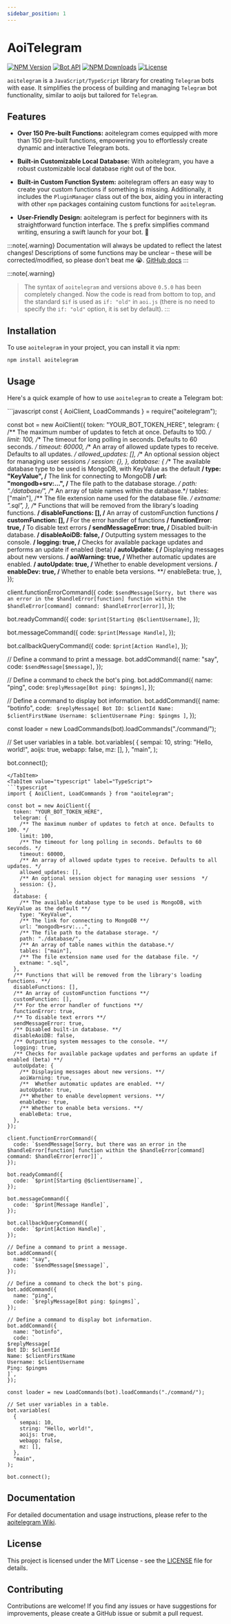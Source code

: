 ```yaml
---
sidebar_position: 1
---
```


# AoiTelegram

[![NPM Version](https://img.shields.io/npm/v/aoitelegram)](https://www.npmjs.com/package/aoitelegram)
[![Bot API](https://img.shields.io/badge/Bot%20API-v.7.0-00aced.svg?style=flat-square&logo=telegram)](https://core.telegram.org/bots/api)
[![NPM Downloads](https://img.shields.io/npm/dt/aoitelegram.svg?maxAge=3600)](https://www.npmjs.com/package/aoitelegram)
[![License](https://img.shields.io/npm/l/aoitelegram)](https://github.com/Sempai-07/aoitelegram/blob/main/LICENSE)

`aoitelegram` is a `JavaScript/TypeScript` library for creating `Telegram` bots with ease. It simplifies the process of building and managing `Telegram` bot functionality, similar to aoijs but tailored for `Telegram`.

## Features

- **Over 150 Pre-built Functions:** aoitelegram comes equipped with more than 150 pre-built functions, empowering you to effortlessly create dynamic and interactive Telegram bots.

- **Built-in Customizable Local Database:** With aoitelegram, you have a robust customizable local database right out of the box.

- **Built-in Custom Function System:** aoitelegram offers an easy way to create your custom functions if something is missing. Additionally, it includes the `PluginManager` class out of the box, aiding you in interacting with other `npm` packages containing custom functions for `aoitelegram`.

- **User-Friendly Design:** aoitelegram is perfect for beginners with its straightforward function interface. The `$` prefix simplifies command writing, ensuring a swift launch for your bot. 🚀


:::note{.warning}
Documentation will always be updated to reflect the latest changes! Descriptions of some functions may be unclear – these will be corrected/modified, so please don't beat me 😭. [GitHub docs](https://github.com/Sempai-07/aoiwebsite)
:::

:::note{.warning}
>The syntax of `aoitelegram` and versions above `0.5.0` has been completely changed. Now the code is read from bottom to top, and the standard `$if` is used as `if: "old"` in `aoi.js` (there is no need to specify the `if: "old"` option, it is set by default).
:::

## Installation

To use `aoitelegram` in your project, you can install it via npm:

```shell
npm install aoitelegram
```

## Usage

Here's a quick example of how to use `aoitelegram` to create a Telegram bot:


<Tabs>
  <TabItem value="commonjs" label="Commonjs">
```javascript
const { AoiClient, LoadCommands } = require("aoitelegram");

const bot = new AoiClient({
  token: "YOUR_BOT_TOKEN_HERE",
  telegram: {
    /** The maximum number of updates to fetch at once. Defaults to 100. */
    limit: 100,
    /** The timeout for long polling in seconds. Defaults to 60 seconds. */
    timeout: 60000,
    /** An array of allowed update types to receive. Defaults to all updates. */
    allowed_updates: [],
    /** An optional session object for managing user sessions  */
    session: {},
  },
  database: {
    /** The available database type to be used is MongoDB, with KeyValue as the default **/
    type: "KeyValue",
    /** The link for connecting to MongoDB **/
    url: "mongodb+srv:...",
    /** The file path to the database storage. */
    path: "./database/",
    /** An array of table names within the database.*/
    tables: ["main"],
    /** The file extension name used for the database file. */
    extname: ".sql",
  },
  /** Functions that will be removed from the library's loading functions. **/
  disableFunctions: [],
  /** An array of customFunction functions **/
  customFunction: [],
  /** For the error handler of functions **/
  functionError: true,
  /** To disable text errors **/
  sendMessageError: true,
  /** Disabled built-in database. **/
  disableAoiDB: false,
  /** Outputting system messages to the console. **/
  logging: true,
  /** Checks for available package updates and performs an update if enabled (beta) **/
  autoUpdate: {
    /** Displaying messages about new versions. **/
    aoiWarning: true,
    /**  Whether automatic updates are enabled. **/
    autoUpdate: true,
    /** Whether to enable development versions. **/
    enableDev: true,
    /** Whether to enable beta versions. **/
    enableBeta: true,
  },
});

client.functionErrorCommand({
  code: `$sendMessage[Sorry, but there was an error in the $handleError[function] function within the $handleError[command] command: $handleError[error]]`,
});

bot.readyCommand({
  code: `$print[Starting @$clientUsername]`,
});

bot.messageCommand({
  code: `$print[Message Handle]`,
});

bot.callbackQueryCommand({
  code: `$print[Action Handle]`,
});

// Define a command to print a message.
bot.addCommand({
  name: "say",
  code: `$sendMessage[$message]`,
});

// Define a command to check the bot's ping.
bot.addCommand({
  name: "ping",
  code: `$replyMessage[Bot ping: $pingms]`,
});

// Define a command to display bot information.
bot.addCommand({
  name: "botinfo",
  code: `
$replyMessage[
Bot ID: $clientId
Name: $clientFirstName
Username: $clientUsername
Ping: $pingms
]`,
});

const loader = new LoadCommands(bot).loadCommands("./command/");

// Set user variables in a table.
bot.variables(
  {
    sempai: 10,
    string: "Hello, world!",
    aoijs: true,
    webapp: false,
    mz: [],
  },
  "main",
);

bot.connect();
```
</TabItem>
<TabItem value="typescript" label="TypeScript">
```typescript
import { AoiClient, LoadCommands } from "aoitelegram";

const bot = new AoiClient({
  token: "YOUR_BOT_TOKEN_HERE",
  telegram: {
    /** The maximum number of updates to fetch at once. Defaults to 100. */
    limit: 100,
    /** The timeout for long polling in seconds. Defaults to 60 seconds. */
    timeout: 60000,
    /** An array of allowed update types to receive. Defaults to all updates. */
    allowed_updates: [],
    /** An optional session object for managing user sessions  */
    session: {},
  },
  database: {
    /** The available database type to be used is MongoDB, with KeyValue as the default **/
    type: "KeyValue",
    /** The link for connecting to MongoDB **/
    url: "mongodb+srv:...",
    /** The file path to the database storage. */
    path: "./database/",
    /** An array of table names within the database.*/
    tables: ["main"],
    /** The file extension name used for the database file. */
    extname: ".sql",
  },
  /** Functions that will be removed from the library's loading functions. **/
  disableFunctions: [],
  /** An array of customFunction functions **/
  customFunction: [],
  /** For the error handler of functions **/
  functionError: true,
  /** To disable text errors **/
  sendMessageError: true,
  /** Disabled built-in database. **/
  disableAoiDB: false,
  /** Outputting system messages to the console. **/
  logging: true,
  /** Checks for available package updates and performs an update if enabled (beta) **/
  autoUpdate: {
    /** Displaying messages about new versions. **/
    aoiWarning: true,
    /**  Whether automatic updates are enabled. **/
    autoUpdate: true,
    /** Whether to enable development versions. **/
    enableDev: true,
    /** Whether to enable beta versions. **/
    enableBeta: true,
  },
});

client.functionErrorCommand({
  code: `$sendMessage[Sorry, but there was an error in the $handleError[function] function within the $handleError[command] command: $handleError[error]]`,
});

bot.readyCommand({
  code: `$print[Starting @$clientUsername]`,
});

bot.messageCommand({
  code: `$print[Message Handle]`,
});

bot.callbackQueryCommand({
  code: `$print[Action Handle]`,
});

// Define a command to print a message.
bot.addCommand({
  name: "say",
  code: `$sendMessage[$message]`,
});

// Define a command to check the bot's ping.
bot.addCommand({
  name: "ping",
  code: `$replyMessage[Bot ping: $pingms]`,
});

// Define a command to display bot information.
bot.addCommand({
  name: "botinfo",
  code: `
$replyMessage[
Bot ID: $clientId
Name: $clientFirstName
Username: $clientUsername
Ping: $pingms
]`,
});

const loader = new LoadCommands(bot).loadCommands("./command/");

// Set user variables in a table.
bot.variables(
  {
    sempai: 10,
    string: "Hello, world!",
    aoijs: true,
    webapp: false,
    mz: [],
  },
  "main",
);

bot.connect();
```
</TabItem>
</Tabs>

## Documentation

For detailed documentation and usage instructions, please refer to the [aoitelegram Wiki](https://aoitelegram.vercel.app/).

## License

This project is licensed under the MIT License - see the [LICENSE](https://github.com/Sempai-07/aoitelegram/blob/main/LICENSE) file for details.

## Contributing

Contributions are welcome! If you find any issues or have suggestions for improvements, please create a GitHub issue or submit a pull request.

